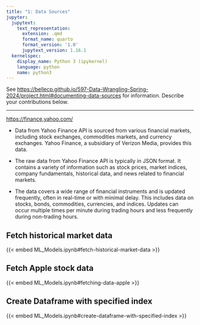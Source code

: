 ---
title: "1: Data Sources"
jupyter:
  jupytext:
    text_representation:
      extension: .qmd
      format_name: quarto
      format_version: '1.0'
      jupytext_version: 1.16.1
  kernelspec:
    display_name: Python 3 (ipykernel)
    language: python
    name: python3
---

See <https://bellecp.github.io/597-Data-Wrangling-Spring-2024/project.html#documenting-data-sources> for information.
Describe your contributions below.

* * *

<https://finance.yahoo.com/>

- Data from Yahoo Finance API is sourced from various financial markets, including stock exchanges, commodities markets, and currency exchanges. Yahoo Finance, a subsidiary of Verizon Media, provides this data.

- The raw data from Yahoo Finance API is typically in JSON format. It contains a variety of information such as stock prices, market indices, company fundamentals, historical data, and news related to financial markets.

- The data covers a wide range of financial instruments and is updated frequently, often in real-time or with minimal delay. This includes data on stocks, bonds, commodities, currencies, and indices. Updates can occur multiple times per minute during trading hours and less frequently during non-trading hours.


## Fetch historical market data

{{< embed ML_Models.ipynb#fetch-historical-market-data >}}

## Fetch Apple stock data

{{< embed ML_Models.ipynb#fetching-data-apple >}}

## Create Dataframe with specified index

{{< embed ML_Models.ipynb#create-dataframe-with-specified-index >}}
